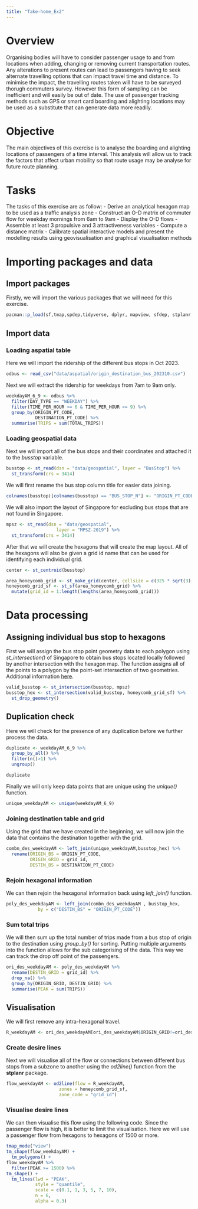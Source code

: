 ```yaml
---
title: "Take-home_Ex2"
---
```


# Overview

Organising bodies will have to consider passenger usage to and from locations when adding, changing or removing current transportation routes. Any alterations to present routes can lead to passengers having to seek alternate travelling options that can impact travel time and distance. To minimise the impact, the travelling routes taken will have to be surveyed thorugh commuters survey. However this form of sampling can be inefficient and will easily be out of date. The use of passenger tracking methods such as GPS or smart card boarding and alighting locations may be used as a substitute that can generate data more readily. 

# Objective

The main objectives of this exercise is to analyse the boarding and alighting locations of passengers of a time interval. This analysis will allow us to track the factors that affect urban mobility so that route usage may be analyse for future route planning.

# Tasks

The tasks of this exercise are as follow:
- Derive an analytical hexagon map to be used as a traffic analysis zone
- Construct an O-D matrix of commuter flow for weekday mornings from 6am to 9am
- Display the O-D flows
- Assemble at least 3 propulsive and 3 attractiveness variables 
- Compute a distance matrix
- Calibrate spatial interactive models and present the modelling results using geovisualisation and graphical visualisation methods

# Importing packages and data

## Import packages
Firstly, we will import the various packages that we will need for this exercise.
```r
pacman::p_load(sf,tmap,spdep,tidyverse, dplyr, mapview, sfdep, stplanr, glue, DT)
```

## Import data

### Loading aspatial table

Here we will import the ridership of the different bus stops in Oct 2023.
```r
odbus <- read_csv("data/aspatial/origin_destination_bus_202310.csv")
```

Next we will extract the ridership for weekdays from 7am to 9am only.

```r
weekdayAM_6_9 <- odbus %>% 
  filter(DAY_TYPE == "WEEKDAY") %>%
  filter(TIME_PER_HOUR >= 6 & TIME_PER_HOUR <= 9) %>%
  group_by(ORIGIN_PT_CODE,
           DESTINATION_PT_CODE) %>%
  summarise(TRIPS = sum(TOTAL_TRIPS))

```

### Loading geospatial data

Next we will import all of the bus stops and their coordinates and attached it to the *busstop* variable.

```r
busstop <- st_read(dsn = "data/geospatial", layer = "BusStop") %>%
  st_transform(crs = 3414)
```

We will first rename the bus stop column title for easier data joining.

```r
colnames(busstop)[colnames(busstop) == "BUS_STOP_N"] <- "ORIGIN_PT_CODE"
```

We will also import the layout of Singapore for excluding bus stops that are not found in Singapore.

```r
mpsz <- st_read(dsn = "data/geospatial",
                   layer = "MPSZ-2019") %>%
  st_transform(crs = 3414)

```

After that we will create the hexagons that will create the map layout. All of the hexagons will also be given a grid id name that can be used for identifying each individual grid.

```r
center <- st_centroid(busstop)

area_honeycomb_grid <- st_make_grid(center, cellsize = c(325 * sqrt(3), 325 * 2), what = "polygons", square = FALSE)
honeycomb_grid_sf <- st_sf(area_honeycomb_grid) %>%
  mutate(grid_id = 1:length(lengths(area_honeycomb_grid)))

```

# Data processing

## Assigning individual bus stop to hexagons

First we will assign the bus stop point geometry data to each polygon using *st_intersection()* of Singapore to obtain bus stops located locally followed by another intersection with the hexagon map. The function assigns all of the points to a polygon by the point-set intersection of two geometries. Additional information [here](https://postgis.net/docs/ST_Intersection.html).

```r

valid_busstop <- st_intersection(busstop, mpsz)
busstop_hex <- st_intersection(valid_busstop, honeycomb_grid_sf) %>%
  st_drop_geometry()

```

## Duplication check

Here we will check for the presence of any duplication before we further process the data.

```r
duplicate <- weekdayAM_6_9 %>%
  group_by_all() %>%
  filter(n()>1) %>%
  ungroup()

duplicate
```

Finally we will only keep data points that are unique using the *unique()* function.

```r
unique_weekdayAM <- unique(weekdayAM_6_9)
```

### Joining destination table and grid

Using the grid that we have created in the beginning, we will now join the data that contains the destination together with the grid.

```r
combn_des_weekdayAM <- left_join(unique_weekdayAM,busstop_hex) %>%
  rename(ORIGIN_BS = ORIGIN_PT_CODE,
         ORIGIN_GRID = grid_id,
         DESTIN_BS = DESTINATION_PT_CODE)

```



### Rejoin hexagonal information

We can then rejoin the hexagonal information back using *left_join()* function.

```r
poly_des_weekdayAM <- left_join(combn_des_weekdayAM , busstop_hex,
            by = c("DESTIN_BS" = "ORIGIN_PT_CODE"))
```

### Sum total trips

We will then sum up the total number of trips made from a bus stop of origin to the destination using *group_by()* for sorting. Putting multiple arguments into the function allows for the sub categorising of the data. This way we can track the drop off point of the passengers.

```r
ori_des_weekdayAM <- poly_des_weekdayAM %>%
  rename(DESTIN_GRID = grid_id) %>%
  drop_na() %>%
  group_by(ORIGIN_GRID, DESTIN_GRID) %>%
  summarise(PEAK = sum(TRIPS))
```

## Visualisation

We will first remove any intra-hexagonal travel.

```r
R_weekdayAM <- ori_des_weekdayAM[ori_des_weekdayAM$ORIGIN_GRID!=ori_des_weekdayAM$DESTIN_GRID,]
```


### Create desire lines

Next we will visualise all of the flow or connections between different bus stops from a subzone to another using the *od2line()* function from the **stplanr** package.

```r
flow_weekdayAM <- od2line(flow = R_weekdayAM, 
                    zones = honeycomb_grid_sf,
                    zone_code = "grid_id")
```

### Visualise desire lines

We can then visualise this flow using the following code. Since the passenger flow is high, it is better to limit the visualisation. Here we will use a passenger flow from hexagons to hexagons of 1500 or more.

```r
tmap_mode("view")
tm_shape(flow_weekdayAM) +
  tm_polygons() +
flow_weekdayAM %>%  
  filter(PEAK >= 1500) %>%
tm_shape() +
  tm_lines(lwd = "PEAK",
           style = "quantile",
           scale = c(0.1, 1, 3, 5, 7, 10),
           n = 6,
           alpha = 0.3)


```

